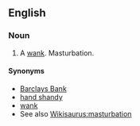 ==English==

===Noun===
{{en-noun|sg=[[ham]] [[shank]]}}

# {{Cockney rhyming slang|vulgar}} A [[wank]]. Masturbation.

====Synonyms====
* [[Barclays Bank]]
* [[hand shandy]]
* [[wank]]
* See also [[Wikisaurus:masturbation]]